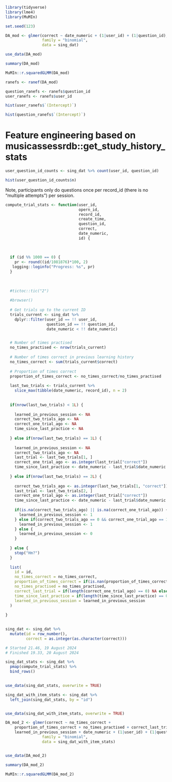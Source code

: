 

```r

library(tidyverse)
library(lme4)
library(MuMIn)

set.seed(123)

```


```r


DA_mod <- glmer(correct ~ date_numeric + (1|user_id) + (1|question_id),
                family = "binomial", 
                data = sing_dat)

```

```r

use_data(DA_mod)

```


```r

summary(DA_mod)

```

```r

MuMIn::r.squaredGLMM(DA_mod)

```


```r

ranefs <- ranef(DA_mod)

```


```r

question_ranefs <- ranefs$question_id
user_ranefs <- ranefs$user_id

```


```r

hist(user_ranefs$`(Intercept)`)

hist(question_ranefs$`(Intercept)`)

```


# Feature engineering based on musicassessrdb::get_study_history_stats

```r

user_question_id_counts <- sing_dat %>% count(user_id, question_id)

```


```r

hist(user_question_id_counts$n)

```


Note, participants only do questions once per record_id (there is no "multiple attempts") per session.

```r

compute_trial_stats <- function(user_id,
                                opern_id,
                                record_id,
                                create_time,
                                question_id,
                                correct, 
                                date_numeric,
                                id) {
  
  
  
  if (id %% 1000 == 0) {
    pr <- round((id/1081876)*100, 2)
   logging::loginfo("Progress: %s", pr)
  }
  
  
  
  #tictoc::tic("2")
  
  #browser()
  
  # Get trials up to the current ID
  trials_current <- sing_dat %>%
    dplyr::filter(user_id == !! user_id,
                  question_id == !! question_id,
                  date_numeric < !! date_numeric)


  # Number of times practised
  no_times_practised <- nrow(trials_current)
  
  # Number of times correct in previous learning history
  no_times_correct <- sum(trials_current$correct)
  
  # Proportion of times correct
  proportion_of_times_correct <- no_times_correct/no_times_practised
  
  last_two_trials <- trials_current %>% 
    slice_max(tibble(date_numeric, record_id), n = 2)
    
  
  if(nrow(last_two_trials) < 1L) {
    
    learned_in_previous_session <- NA
    correct_two_trials_ago <- NA
    correct_one_trial_ago <- NA
    time_since_last_practice <- NA
    
  } else if(nrow(last_two_trials) == 1L) {
    
    learned_in_previous_session <- NA
    correct_two_trials_ago <- NA
    last_trial <- last_two_trials[1, ]
    correct_one_trial_ago <- as.integer(last_trial["correct"])
    time_since_last_practice <- date_numeric - last_trial$date_numeric
    
  } else if(nrow(last_two_trials) == 2L) {
    
    correct_two_trials_ago <- as.integer(last_two_trials[1, "correct"])
    last_trial <- last_two_trials[2, ]
    correct_one_trial_ago <- as.integer(last_trial["correct"])
    time_since_last_practice <- date_numeric - last_trial$date_numeric
    
    if(is.na(correct_two_trials_ago) || is.na(correct_one_trial_ago)) {
      learned_in_previous_session <- 1
    } else if(correct_two_trials_ago == 0 && correct_one_trial_ago == 1) {
      learned_in_previous_session <- 1
    } else {
      learned_in_previous_session <- 0
    }
    
  } else {
    stop("Hm?")
  }
  
  list(
    id = id,
    no_times_correct = no_times_correct,
    proportion_of_times_correct = if(is.nan(proportion_of_times_correct)) NA else proportion_of_times_correct,
    no_times_practised = no_times_practised,
    correct_last_trial = if(length(correct_one_trial_ago) == 0) NA else correct_one_trial_ago,
    time_since_last_practice = if(length(time_since_last_practice) == 0) NA else time_since_last_practice,
    learned_in_previous_session = learned_in_previous_session
  )
    
}
    

sing_dat <- sing_dat %>%
  mutate(id = row_number(),
         correct = as.integer(as.character(correct)))

```








```r

# Started 21.46, 19 August 2024
# Finished 19.33, 20 August 2024

sing_dat_stats <- sing_dat %>% 
  pmap(compute_trial_stats) %>% 
  bind_rows()
  

use_data(sing_dat_stats, overwrite = TRUE)

```


```r

sing_dat_with_item_stats <- sing_dat %>% 
  left_join(sing_dat_stats, by = "id")


use_data(sing_dat_with_item_stats, overwrite = TRUE)

```





```r


DA_mod_2 <- glmer(correct ~ no_times_correct +
    proportion_of_times_correct + no_times_practised + correct_last_trial + time_since_last_practice,
    learned_in_previous_session + date_numeric + (1|user_id) + (1|question_id),
                family = "binomial", 
                data = sing_dat_with_item_stats)


use_data(DA_mod_2)

```


```r

summary(DA_mod_2)

```

```r

MuMIn::r.squaredGLMM(DA_mod_2)

```

